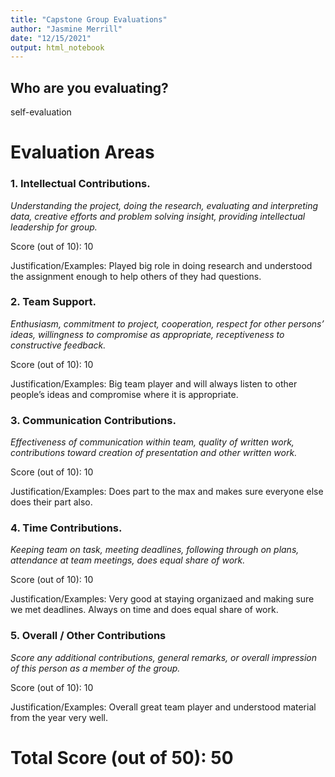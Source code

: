 ```yaml
---
title: "Capstone Group Evaluations"
author: "Jasmine Merrill"
date: "12/15/2021"
output: html_notebook
---
```



## Who are you evaluating?

self-evaluation




# Evaluation Areas

### 1. Intellectual Contributions.

*Understanding the project, doing the research, evaluating and interpreting data, creative efforts and problem solving insight, providing intellectual leadership for group.* 

Score (out of 10): 10

Justification/Examples: Played big role in doing research and understood the assignment enough to help others of they had questions.




### 2. Team Support.

*Enthusiasm, commitment to project, cooperation, respect for other persons’ ideas, willingness to compromise as appropriate, receptiveness to constructive feedback.* 

Score (out of 10): 10

Justification/Examples: Big team player and will always listen to other people's ideas and compromise where it is appropriate.




### 3. Communication Contributions. 

*Effectiveness of communication within team, quality of written work, contributions toward creation of presentation and other written work.* 

Score (out of 10): 10

Justification/Examples: Does part to the max and makes sure everyone else does their part also. 




### 4. Time Contributions.

*Keeping team on task, meeting deadlines, following through on plans, attendance at team meetings, does equal share of work.* 

Score (out of 10): 10

Justification/Examples: Very good at staying organizaed and making sure we met deadlines. Always on time and does equal share of work.





### 5. Overall / Other Contributions

*Score any additional contributions, general remarks, or overall impression of this person as a member of the group.*


Score (out of 10): 10

Justification/Examples: Overall great team player and understood material from the year very well.





# Total Score (out of 50): 50





